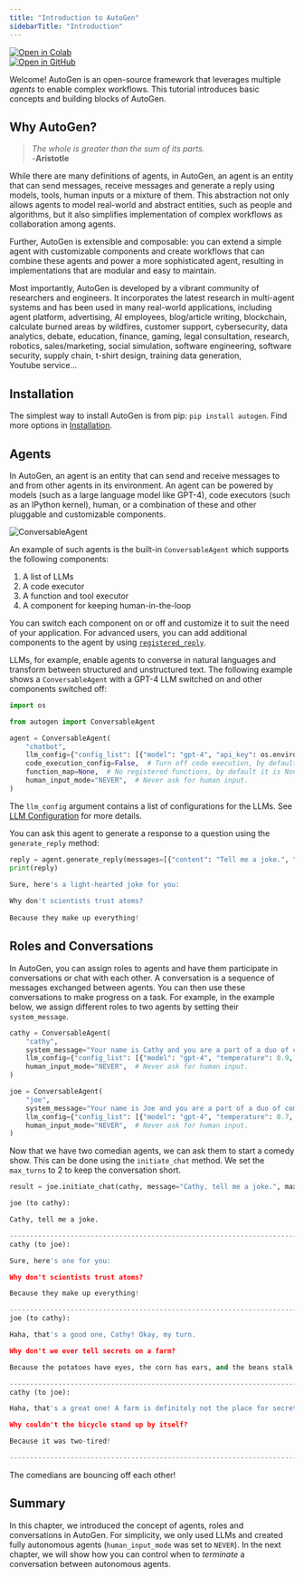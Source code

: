 ```yaml
---
title: "Introduction to AutoGen"
sidebarTitle: "Introduction"
---
```


<div style={{ display: "inline-block", marginRight: "0px", height: "20px" }}>
  <a href="https://colab.research.google.com/github/ag2ai/ag2/blob/main/repo_relative_notebook" target="_blank" style={{ height: "20px", display: "inline-flex", alignItems: "center" }}>
    <img src="https://colab.research.google.com/assets/colab-badge.svg" alt="Open in Colab" style={{ height: "20px", pointerEvents: "none" }} />
  </a>
</div>
<div style={{ display: "inline-block", height: "20px" }}>
  <a href="https://github.com/ag2ai/ag2/blob/main/repo_relative_notebook" target="_blank" style={{ height: "20px", display: "inline-flex", alignItems: "center" }}>
    <img src="https://img.shields.io/badge/Open%20on%20GitHub-grey?logo=github" alt="Open in GitHub" style={{ height: "20px", pointerEvents: "none" }} />
  </a>
</div>







Welcome! AutoGen is an open-source framework that leverages multiple _agents_ to enable complex workflows. This tutorial introduces basic concepts and building blocks of AutoGen.

## Why AutoGen?

> _The whole is greater than the sum of its parts._<br/>
> -**Aristotle**

While there are many definitions of agents, in AutoGen, an agent is an entity that can send messages, receive messages and generate a reply using models, tools, human inputs or a mixture of them.
This abstraction not only allows agents to model real-world and abstract entities, such as people and algorithms, but it also simplifies implementation of complex workflows as collaboration among agents.

Further, AutoGen is extensible and composable: you can extend a simple agent with customizable components and create workflows that can combine these agents and power a more sophisticated agent, resulting in implementations that are modular and easy to maintain.

Most importantly, AutoGen is developed by a vibrant community of researchers
and engineers. It incorporates the latest research in multi-agent systems
and has been used in many real-world applications, including agent platform,
advertising, AI employees, blog/article writing, blockchain, calculate burned areas by wildfires,
customer support, cybersecurity, data analytics, debate, education, finance, gaming, legal consultation,
research, robotics, sales/marketing, social simulation, software engineering,
software security, supply chain, t-shirt design, training data generation, Youtube service...

## Installation

The simplest way to install AutoGen is from pip: `pip install autogen`. Find more options in [Installation](/docs/installation/).

## Agents

In AutoGen, an agent is an entity that can send and receive messages to and from
other agents in its environment. An agent can be powered by models (such as a large language model
like GPT-4), code executors (such as an IPython kernel), human, or a combination of these
and other pluggable and customizable components.

![ConversableAgent](./assets/conversable-agent.webp)


An example of such agents is the built-in `ConversableAgent` which supports the following components:

1. A list of LLMs
2. A code executor
3. A function and tool executor
4. A component for keeping human-in-the-loop

You can switch each component on or off and customize it to suit the need of 
your application. For advanced users, you can add additional components to the agent
by using [`registered_reply`](../reference/agentchat/conversable_agent/#register_reply). 

LLMs, for example, enable agents to converse in natural languages and transform between structured and unstructured text. 
The following example shows a `ConversableAgent` with a GPT-4 LLM switched on and other
components switched off:


```python
import os

from autogen import ConversableAgent

agent = ConversableAgent(
    "chatbot",
    llm_config={"config_list": [{"model": "gpt-4", "api_key": os.environ.get("OPENAI_API_KEY")}]},
    code_execution_config=False,  # Turn off code execution, by default it is off.
    function_map=None,  # No registered functions, by default it is None.
    human_input_mode="NEVER",  # Never ask for human input.
)
```

The `llm_config` argument contains a list of configurations for the LLMs.
See [LLM Configuration](/docs/topics/llm_configuration) for more details.

You can ask this agent to generate a response to a question using the `generate_reply` method:


```python
reply = agent.generate_reply(messages=[{"content": "Tell me a joke.", "role": "user"}])
print(reply)
```
```python
Sure, here's a light-hearted joke for you:
    
Why don't scientists trust atoms?
    
Because they make up everything!
```

## Roles and Conversations

In AutoGen, you can assign roles to agents and have them participate in conversations or chat with each other. A conversation is a sequence of messages exchanged between agents. You can then use these conversations to make progress on a task. For example, in the example below, we assign different roles to two agents by setting their
`system_message`.


```python
cathy = ConversableAgent(
    "cathy",
    system_message="Your name is Cathy and you are a part of a duo of comedians.",
    llm_config={"config_list": [{"model": "gpt-4", "temperature": 0.9, "api_key": os.environ.get("OPENAI_API_KEY")}]},
    human_input_mode="NEVER",  # Never ask for human input.
)

joe = ConversableAgent(
    "joe",
    system_message="Your name is Joe and you are a part of a duo of comedians.",
    llm_config={"config_list": [{"model": "gpt-4", "temperature": 0.7, "api_key": os.environ.get("OPENAI_API_KEY")}]},
    human_input_mode="NEVER",  # Never ask for human input.
)
```

Now that we have two comedian agents, we can ask them to start a comedy show.
This can be done using the `initiate_chat` method.
We set the `max_turns` to 2 to keep the conversation short.


```python
result = joe.initiate_chat(cathy, message="Cathy, tell me a joke.", max_turns=2)
```
```python
joe (to cathy):

Cathy, tell me a joke.

--------------------------------------------------------------------------------
cathy (to joe):

Sure, here's one for you:

Why don't scientists trust atoms?

Because they make up everything!

--------------------------------------------------------------------------------
joe (to cathy):

Haha, that's a good one, Cathy! Okay, my turn. 

Why don't we ever tell secrets on a farm?

Because the potatoes have eyes, the corn has ears, and the beans stalk.

--------------------------------------------------------------------------------
cathy (to joe):

Haha, that's a great one! A farm is definitely not the place for secrets. Okay, my turn again. 

Why couldn't the bicycle stand up by itself?

Because it was two-tired!

--------------------------------------------------------------------------------
```

The comedians are bouncing off each other!

## Summary

In this chapter, we introduced the concept of agents, roles and conversations in AutoGen.
For simplicity, we only used LLMs and created fully autonomous agents (`human_input_mode` was set to `NEVER`). 
In the next chapter, 
we will show how you can control when to _terminate_ a conversation between autonomous agents.
